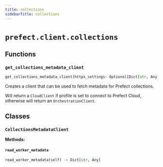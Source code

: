 ```yaml
---
title: collections
sidebarTitle: collections
---
```


# `prefect.client.collections`

## Functions

### `get_collections_metadata_client` <sup><a href="https://github.com/prefecthq/prefect/blob/main/src/prefect/client/collections.py#L17" target="_blank"><Icon icon="github" style="width: 14px; height: 14px;" /></a></sup>

```python
get_collections_metadata_client(httpx_settings: Optional[Dict[str, Any]] = None) -> 'CollectionsMetadataClient'
```


Creates a client that can be used to fetch metadata for
Prefect collections.

Will return a `CloudClient` if profile is set to connect
to Prefect Cloud, otherwise will return an `OrchestrationClient`.


## Classes

### `CollectionsMetadataClient` <sup><a href="https://github.com/prefecthq/prefect/blob/main/src/prefect/client/collections.py#L9" target="_blank"><Icon icon="github" style="width: 14px; height: 14px;" /></a></sup>

**Methods:**

#### `read_worker_metadata` <sup><a href="https://github.com/prefecthq/prefect/blob/main/src/prefect/client/collections.py#L10" target="_blank"><Icon icon="github" style="width: 14px; height: 14px;" /></a></sup>

```python
read_worker_metadata(self) -> Dict[str, Any]
```

